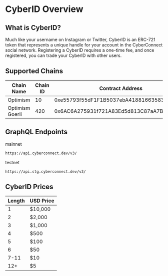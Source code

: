 # CyberID Overview

## What is CyberID?

Much like your username on Instagram or Twitter, CyberID is an ERC-721 token that represents a unique handle for your account in the CyberConnect social network. Registering a CyberID requires a one-time fee, and once registered, you can trade your CyberID with other users.

## Supported Chains

| Chain Name      | Chain ID | Contract Address                           |
| --------------- | -------- | ------------------------------------------ |
| Optimism        | 10       | 0xe55793f55dF1F1B5037ebA41881663583d4f9B24 |
| Optimism Goerli | 420      | 0x6AC6A275931f721A83Ed5d813C87aA7Bfb443c3C |

## GraphQL Endpoints

mainnet

```
https://api.cyberconnect.dev/v3/
```

testnet

```
https://api.stg.cyberconnect.dev/v3/
```

## CyberID Prices

| Length | USD Price |
| ------ | --------- |
| 1      | $10,000   |
| 2      | $2,000    |
| 3      | $1,000    |
| 4      | $500      |
| 5      | $100      |
| 6      | $50       |
| 7-11   | $10       |
| 12+    | $5        |
